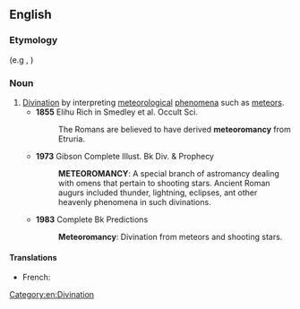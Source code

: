 ==English==

===Etymology===
{{etyl|grc|en}} {{term|||tr=meteoros|aerial phenomena|lang=grc}} (e.g {{term|meteor|meteors}}, {{term|comet|comets}})

===Noun===
{{en-noun|-}}

# [[divination|Divination]] by interpreting [[meteorological]] [[phenomena]] such as [[meteor]]s.
#* '''1855''' Elihu Rich in Smedley et al. Occult Sci.
#*: The Romans are believed to have derived '''meteoromancy''' from Etruria.
#* '''1973''' Gibson Complete Illust. Bk Div. & Prophecy
#*: '''METEOROMANCY''': A special branch of astromancy dealing with omens that pertain to shooting stars. Ancient Roman augurs included thunder, lightning, eclipses, ant other heavenly phenomena in such divinations.
#* '''1983''' Complete Bk Predictions
#*: '''Meteoromancy''': Divination from meteors and shooting stars.

====Translations====
{{trans-top|divination by interpreting meteorological phenomena}}
* French: {{t|fr|meteoromancie}}
{{trans-mid}}
{{trans-bottom}}

[[Category:en:Divination]]